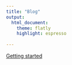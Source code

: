 ```yaml
---
title: "Blog"
output:
  html_document:
    theme: flatly
    highlight: espresso
      
---
```



 <a href="gettingstarted.html">Getting started</a>
 
 